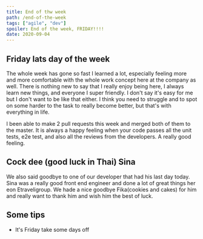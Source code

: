 ```yaml
---
title: End of thw week
path: /end-of-the-week
tags: ["agile", "dev"]
spoiler: End of the week, FRIDAY!!!!
date: 2020-09-04
---
```


## Friday lats day of the week

The whole week has gone so fast I learned a lot, especially feeling more and more comfortable with the whole work concept here at the company as well.
There is nothing new to say that I really enjoy being here, I always learn new things, and everyone I super friendly.
I don't say it's easy for me but I don't want to be like that either. I think you need to struggle and to spot on some harder to the task to really become better, but that's with everything in life.

I been able to make 2 pull requests this week and merged both of them to the master. It is always a happy feeling when your code passes all the unit tests, e2e test, and also all the reviews from the developers.
A really good feeling.

## Cock dee (good luck in Thai) Sina

We also said goodbye to one of our developer that had his last day today. Sina was a really good front end engineer and done a lot of great things her eon Etraveligroup. We hade a nice goodbye Fika(cookies and cakes) for him and really want to thank him and wish him the best of luck.

## Some tips

- It's Friday take some days off
